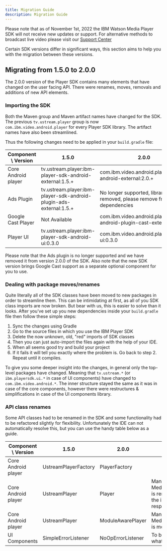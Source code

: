```yaml
---
title: Migration Guide
description: Migration Guide
---
```


<InlineNotification kind="warning">

Please note that as of November 1st, 2022 the IBM Watson Media Player SDK will not receive new updates or support. For alternative methods to broadcast live video please visit our [Support Center](https://support.video.ibm.com/hc/en-us/categories/200545448-Broadcasting-on-IBM-Watson-Media)

</InlineNotification>

Certain SDK versions differ in significant ways, this section aims to help you with the migration between these versions.

## Migrating from 1.5.0 to 2.0.0

The 2.0.0 version of the Player SDK contains many elements that have changed on the user facing API.
There were renames, moves, removals and additions of new API elements.

### Importing the SDK

Both the Maven group and Maven artifact names have changed for the SDK.
The previous `tv.ustream.player` group is now `com.ibm.video.android.player` for every Player SDK library.
The artifact names have also been streamlined.

Thus the following changes need to be applied in your `build.gradle` file:

| Component \ Version | 1.5.0                                                              | 2.0.0                                                                  |
|---------------------|--------------------------------------------------------------------|------------------------------------------------------------------------|
| Core Android player | tv.ustream.player:ibm-player-sdk-android-external:1.5.+            | com.ibm.video.android.player:player-android-external:2.0.+             |
| Ads Plugin          | tv.ustream.player:ibm-player-sdk-android-plugin-ads-external:1.5.+ | No longer supported, library removed, please remove from dependencies  |
| Google Cast Player  | Not Available                                                      | com.ibm.video.android.player:player-android-plugin-cast-external:2.0.+ |
| Player UI           | tv.ustream.player:ibm-player-sdk-android-ui:0.3.0                  | com.ibm.video.android.player:player-ui:0.3.0                           |

Please note that the Ads plugin is no longer supported and we have removed it from version 2.0.0 of the SDK.
Also note that the new SDK version brings Google Cast support as a separate optional component for you to use.

### Dealing with package moves/renames

Quite literally all of the SDK classes have been moved to new packages in order to streamline them.
This can be intimidating at first, as all of you SDK class imports are now broken.
But bear with us, this is easier to solve than it looks. After you've set up you new dependencies inside
your `build.gradle` file then follow these simple steps:

1. Sync the changes using Gradle
2. Go to the source files in which you use the IBM Player SDK
3. Delete the now unknown, old, "red" imports of SDK classes
4. Then you can just auto-import the files again with the help of your IDE.
5. When all seems good try and build your project
6. If it fails it will tell you exactly where the problem is. Go back to step 2. Repeat until it compiles.

To give you some deeper insight into the changes, in general only the top-level packages have changed.
Meaning that `tv.ustream.*` (or `ibm.playersdk.ui.*` in case of UI components) have changed to `com.ibm.video.android.*`.
The inner structure stayed the same as it was in case of the core components, however there were
restructures & simplifications in case of the UI components library.

### API class renames

Some API classes had to be renamed in the SDK and some functionality had to be refactored slightly for flexibility.
Unfortunately the IDE can not automatically resolve this, but you can use the handy table below as a guide.

| Component \ Version | 1.5.0                | 2.0.0             | Notes                                                                          |
|---------------------|----------------------|-------------------|--------------------------------------------------------------------------------|
| Core Android player | UstreamPlayerFactory | PlayerFactory     |                                                                                |
| Core Android player | UstreamPlayer        | Player            | Managing the MediaPlayerModule is removed from the interface's responsibility. |
| Core Android player | UstreamPlayer        | ModuleAwarePlayer | Managing the MediaPlayerModule is moved here.                                  |
| UI Components       | SimpleErrorListener  | NoOpErrorListener | To better reflect what it does.                                                |
